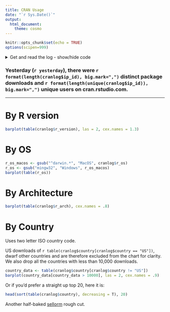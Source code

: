 ```yaml
---
title: CRAN Usage
date: "`r Sys.Date()`"
output:
  html_document:
    theme: cosmo
---
```


```r
knitr::opts_chunk$set(echo = TRUE)
options(scipen=999)
```

<details>

<summary>Get and read the log - show/hide code</summary>

```r
yesterday <- format(Sys.Date()-1, "%Y")
year <- format(Sys.time(), "%Y")
url <- paste0('http://cran-logs.rstudio.com/', year, '/', yesterday, '.csv.gz')
filename <- paste0(yesterday, '.csv.gz')
if ( !file.exists(filename) ){
  cat(paste0("Downloading: ", filename))
  download.file(url, destfile = filename)
}
cranlog <- read.csv(gzfile(filename))
```

</details>

### Yesterday (`r yesterday`), there were `r format(length(cranlog$ip_id), big.mark=",")` distinct package downloads and `r format(length(unique(cranlog$ip_id)), big.mark=",")` unique users on cran.rstudio.com.

---

# By R version

```r
barplot(table(cranlog$r_version), las = 2, cex.names = 1.3)
```

# By OS

```r
r_os_macos <- gsub("^darwin.*", "MacOS", cranlog$r_os)
r_os <- gsub("mingw32", "Windows", r_os_macos)
barplot(table(r_os))
```

# By Architecture

```r
barplot(table(cranlog$r_arch), cex.names = .8)
```

# By Country

Uses two letter ISO country code.

US downloads of `r table(cranlog$country[cranlog$country == "US"])`, dwarf other countries and are therefore excluded from the chart for clarity. We also drop all the countries with less than 10,000 downloads.

```r
country_data <- table(cranlog$country[cranlog$country != "US"])
barplot(country_data[country_data > 10000], las = 2, cex.names = .9)
```
Or if you'd prefer a straight up top 20, here it is:

```r
head(sort(table(cranlog$country), decreasing = T), 20)
```

Another half-baked [sellorm](https://twitter.com/sellorm) rough cut.
